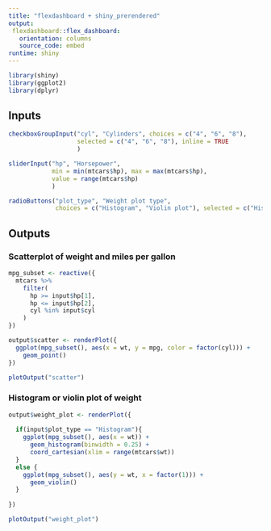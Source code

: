 ```yaml
---
title: "flexdashboard + shiny_prerendered"
output: 
 flexdashboard::flex_dashboard:
   orientation: columns
   source_code: embed
runtime: shiny
---
```


```r
library(shiny)
library(ggplot2)
library(dplyr)
```

Inputs {.sidebar}
-----------------------------------------------------------------------

```r
checkboxGroupInput("cyl", "Cylinders", choices = c("4", "6", "8"),
                   selected = c("4", "6", "8"), inline = TRUE
                   )

sliderInput("hp", "Horsepower",
            min = min(mtcars$hp), max = max(mtcars$hp),
            value = range(mtcars$hp)
            )

radioButtons("plot_type", "Weight plot type", 
             choices = c("Histogram", "Violin plot"), selected = c("Histogram"))
```

Outputs
-----------------------------------------------------------------------

### Scatterplot of weight and miles per gallon

```r
mpg_subset <- reactive({
  mtcars %>%
    filter(
      hp >= input$hp[1],
      hp <= input$hp[2],
      cyl %in% input$cyl
    )
})

output$scatter <- renderPlot({
  ggplot(mpg_subset(), aes(x = wt, y = mpg, color = factor(cyl))) +
    geom_point()
})
```

```r
plotOutput("scatter")
```

### Histogram or violin plot of weight

```r
output$weight_plot <- renderPlot({
  
  if(input$plot_type == "Histogram"){
    ggplot(mpg_subset(), aes(x = wt)) +
      geom_histogram(binwidth = 0.25) +
      coord_cartesian(xlim = range(mtcars$wt)) 
  }
  else {
    ggplot(mpg_subset(), aes(y = wt, x = factor(1))) +
      geom_violin()
  }
    
})
```

```r
plotOutput("weight_plot")
```
